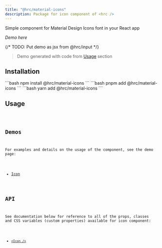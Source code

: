 ```yaml
---
title: "@hrc/material-icons"
description: Package for icon component of <hrc />
---
```



Simple component for Material Design Icons font in your React app

_Demo here_

{/* TODO: Put demo as jsx from @hrc/input */}

> Demo generated with code from [Usage](#usage) section

## Installation

<Tabs>
  <TabItem label="npm">
    ```bash
    npm install @hrc/material-icons
    ```
  </TabItem>
  <TabItem label="pnpm">
    ```bash
    pnpm add @hrc/material-icons
    ```
  </TabItem>
  <TabItem label="yarn">
    ```bash
    yarn add @hrc/material-icons
    ```
  </TabItem>
</Tabs>

## Usage

<Code code="// code deme here" lang="jsx" />

## Demos

For examples and details on the usage of the component, see the demo page:

- [Icon](/components/icon)

## API

See documentation below for reference to all of the props, classes and CSS
variables (custom properties) available for icon component:

- [`<Icon />`](/api/icon)
